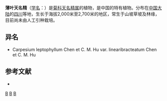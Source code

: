{{Speciesbox 
| taxon = Carpesium leptophyllum
| authority = Chen et [[胡启明|C. M. Hu]]
| subdivision_ranks =[[变种|变种]]
| subdivision =
* 薄叶天名精 ''C. l.'' var. ''leptophyllum''
* [[狭叶薄叶天名精|狭叶薄叶天名精]] ''C. l.'' var. ''linearibracteatum''
}}

'''薄叶天名精'''（[[学名|学名]]：{{lang|la|''Carpesium leptophyllum''}}）是[[菊科|菊科]][[天名精属|天名精属]]的植物，是中国的特有植物。分布在[[中国大陆|中国大陆]]的[[四川|四川]]等地，生长于海拔2,000米至2,700米的地区，常生于山坡草坡及林缘，目前尚未由人工引种栽培。

== 异名 ==
* Carpesium leptophyllum Chen et C. M. Hu var. linearibracteatum Chen et C. M. Hu

== 参考文献 ==
<div class="references-small">
* {{cite web| url =http://www.bioinfo.cn/db05/KmzwSpecies.php?action=view&id=4563| title =薄叶天名精（原变种）| work =《中国高等植物数据库全库》| publisher =中国科学院微生物研究所| author =昆明植物研究所| accessdate =2009-02-25| deadurl =yes| archiveurl =https://web.archive.org/web/20160305005546/http://www.bioinfo.cn/db05/KmzwSpecies.php?action=view&id=4563| archivedate =2016-03-05}}
</div>
{{Taxonbar|from=Q15231309}}

[[Category:天名精属|B]]
[[Category:中國特有植物|B]]
[[Category:四川植物|B]]


{{植物小作品}}